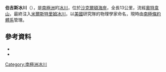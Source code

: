 {{Coord|85|26|S|171|55|E|source:GNIS|display=title}}

'''伯吉斯冰川'''（{{lang-en|Burgess Glacier}}），是[[南極洲|南極洲]]的[[冰川|冰川]]，位於[[沙克爾頓海岸|沙克爾頓海岸]]，全長13公里，流經[[奧特韋山|奧特韋山]]，最終注入[[米爾斯特里姆冰川|米爾斯特里姆冰川]]，以[[美國|美國]]研究隊的物理學家命名，現時由[[南極條約體系|南極條約體系]]管理。

==參考資料==
*{{cite gnis | type = antarid | id = 2160| name = Burgess Glacier | accessdate = 2011-10-07}}
*{{usgs-gazetteer|id=2160}}

{{DEFAULTSORT:Burgess Glacier}}
[[Category:南極洲冰川|Category:南極洲冰川]]


{{ShackletonCoast-geo-stub}}
